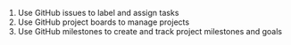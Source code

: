 1. Use GitHub issues to label and assign tasks
2. Use GitHub project boards to manage projects
3. Use GitHub milestones to create and track project milestones and goals
